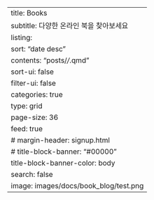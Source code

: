 ---
title: Books
subtitle: 다양한 온라인 북을 찾아보세요
listing:
  sort: "date desc"
  contents: "posts/*/*.qmd"
  sort-ui: false
  filter-ui: false
  categories: true
  type: grid
  page-size: 36
  feed: true
# margin-header: signup.html
# title-block-banner: "#00000"
title-block-banner-color: body
search: false
image: images/docs/book_blog/test.png
---